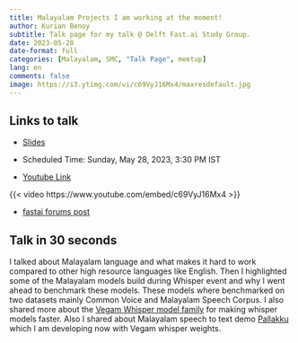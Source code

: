 ```yaml
---
title: Malayalam Projects I am working at the moment!
author: Kurian Benoy
subtitle: Talk page for my talk @ Delft Fast.ai Study Group.
date: 2023-05-28
date-format: full
categories: [Malayalam, SMC, "Talk Page", meetup]
lang: en
comments: false
image: https://i3.ytimg.com/vi/c69VyJ16Mx4/maxresdefault.jpg
---
```


## Links to talk

- [Slides](../../../talks/delft-fastai/index.qmd)

- Scheduled Time: Sunday, May 28, 2023, 3:30 PM IST

- [Youtube Link](https://youtu.be/c69VyJ16Mx4)

{{< video https://www.youtube.com/embed/c69VyJ16Mx4 >}}

- [fastai forums post](https://forums.fast.ai/t/delft-study-group-talks-mojo-and-malayalam-benchmarking-low-resource-language/106126?u=kurianbenoy)

## Talk in 30 seconds

I talked about Malayalam language and what makes it hard to work compared to other high resource languages like English. Then I highlighted some of the Malayalam models build during Whisper event and why I went ahead to benchmark these models. These models where benchmarked on two datasets mainly Common Voice and Malayalam Speech Corpus. I also shared more about the [Vegam Whisper model family](https://huggingface.co/models?other=vegam) for making whisper models faster. Also I shared about Malayalam speech to text demo [Pallakku](https://huggingface.co/spaces/kurianbenoy/Pallakku) which I am developing now with Vegam whisper weights.
